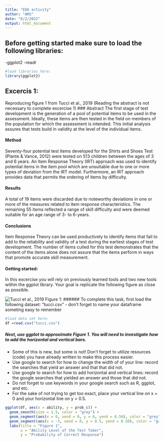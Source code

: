 ```yaml
---
title: "EDA activity"
author: "AMS"
date: "8/2/2022"
output: html_document
---
```


## Before getting started make sure to load the following libraries:
  -ggplot2
  -readr
```r
#load libraries here:
library(ggplot2)

```
## Excercis 1:


Reproducing figure 1 from Tucci et al., 2019
(Reading the abstract is not necessary to complete excercise 1)
### Abstract
The first stage of test development is the generation of a pool of potential items to be used in the assessment. Ideally, these items are then tested in the field on members of the population for which the assessment is intended. This initial analysis assures that tests build in validity at the level of the individual items.

#### Method
Seventy-four potential test items developed for the Shirts and Shoes Test (Plante & Vance, 2012) were tested on 513 children between the ages of 3 and 6 years. An Item Response Theory (IRT) approach was used to identify potential items in the item pool which are unsuitable due to one or more types of deviation from the IRT model. Furthermore, an IRT approach provides data that permits the ordering of items by difficulty.

#### Results
A total of 19 items were discarded due to noteworthy deviations in one or more of the measures related to item response characteristics. The remaining 55 items reflected a range of skill difficulty and were deemed suitable for an age range of 3- to 6-years.

#### Conclusions
Item Response Theory can be used productively to identify items that fail to add to the reliability and validity of a test during the earliest stages of test development. The number of items culled for this test demonstrates that the content of the items alone does not assure that the items perform in ways that promote accurate skill measurement.

#### Getting started:
In this excercise you will rely on previously learned tools and two new tools within the ggplot library.  Your goal is replicate the following figure as close as possible. 


![Tucci et al., 2019 Figure 1:](tucciIRT.jpeg)
###### To complete this task, first load the following dataset: "tucci.csv"
  - don't forget to name your dataframe someting easy to remember
```r
#load data set here:
df =read.csv("tucci.csv")

```

##### Next, use ggplot to approximate Figure 1. You will need to investigate how to add the horizontal and vertical bars. 
  - Some of this is new, but some is not! Don't forget to utilize resources (code) you have already written to make this process easier. 
  - Use google to search for how to change the width of of your line: record the searches that yield an answer and that that did not. 
  - Use google to search for how to add horizontal and vertical lines: record the google searches that yielded an answer and those that did not.  
  - Do not forget to use keywords in your google search such as R, ggplot, and etc. 
  - For the sake of not trying to get too exact, place your vertical line on x = 0 and your horizontal line on y = 0.5.

```r
ggplot(df, aes(x = ability, y = prob_c)) +
  geom_smooth(size = 1.5, color = "grey") +
  geom_segment(aes(x = 0, xend = 0, y = 0, yend = 0.50), color = "grey", linetype = "dashed") + 
  geom_segment(aes(x = -3, xend = 0, y = 0.5, yend = 0.50), color = "grey", linetype = "dashed") +
  labs(title = "Figure 1",
       x = "Ability Level of the Test Taker",
       y = "Probability of Correct Response")
```
